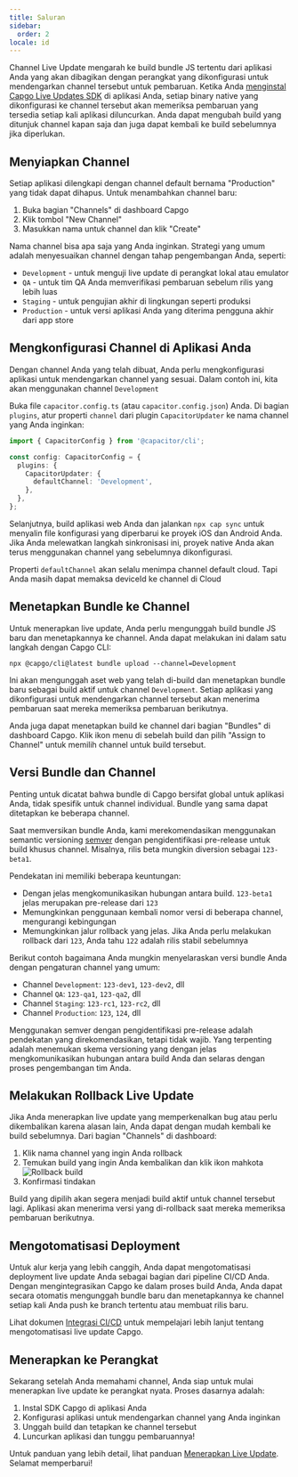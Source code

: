 ```yaml
---
title: Saluran
sidebar:
  order: 2
locale: id
---
```



Channel Live Update mengarah ke build bundle JS tertentu dari aplikasi Anda yang akan dibagikan dengan perangkat yang dikonfigurasi untuk mendengarkan channel tersebut untuk pembaruan. Ketika Anda [menginstal Capgo Live Updates SDK](/docs/getting-started/quickstart/) di aplikasi Anda, setiap binary native yang dikonfigurasi ke channel tersebut akan memeriksa pembaruan yang tersedia setiap kali aplikasi diluncurkan. Anda dapat mengubah build yang ditunjuk channel kapan saja dan juga dapat kembali ke build sebelumnya jika diperlukan.

## Menyiapkan Channel

Setiap aplikasi dilengkapi dengan channel default bernama "Production" yang tidak dapat dihapus. Untuk menambahkan channel baru:

1. Buka bagian "Channels" di dashboard Capgo
2. Klik tombol "New Channel"
3. Masukkan nama untuk channel dan klik "Create"

Nama channel bisa apa saja yang Anda inginkan. Strategi yang umum adalah menyesuaikan channel dengan tahap pengembangan Anda, seperti:

- `Development` - untuk menguji live update di perangkat lokal atau emulator
- `QA` - untuk tim QA Anda memverifikasi pembaruan sebelum rilis yang lebih luas
- `Staging` - untuk pengujian akhir di lingkungan seperti produksi
- `Production` - untuk versi aplikasi Anda yang diterima pengguna akhir dari app store

## Mengkonfigurasi Channel di Aplikasi Anda

Dengan channel Anda yang telah dibuat, Anda perlu mengkonfigurasi aplikasi untuk mendengarkan channel yang sesuai. Dalam contoh ini, kita akan menggunakan channel `Development`

Buka file `capacitor.config.ts` (atau `capacitor.config.json`) Anda. Di bagian `plugins`, atur properti `channel` dari plugin `CapacitorUpdater` ke nama channel yang Anda inginkan:

```ts
import { CapacitorConfig } from '@capacitor/cli';

const config: CapacitorConfig = {
  plugins: {
    CapacitorUpdater: {
      defaultChannel: 'Development',
    },
  },
};
```

Selanjutnya, build aplikasi web Anda dan jalankan `npx cap sync` untuk menyalin file konfigurasi yang diperbarui ke proyek iOS dan Android Anda. Jika Anda melewatkan langkah sinkronisasi ini, proyek native Anda akan terus menggunakan channel yang sebelumnya dikonfigurasi.

<Aside type="caution">

Properti `defaultChannel` akan selalu menimpa channel default cloud. Tapi Anda masih dapat memaksa deviceId ke channel di Cloud

</Aside>

## Menetapkan Bundle ke Channel

Untuk menerapkan live update, Anda perlu mengunggah build bundle JS baru dan menetapkannya ke channel. Anda dapat melakukan ini dalam satu langkah dengan Capgo CLI:

```shell
npx @capgo/cli@latest bundle upload --channel=Development
```

Ini akan mengunggah aset web yang telah di-build dan menetapkan bundle baru sebagai build aktif untuk channel `Development`. Setiap aplikasi yang dikonfigurasi untuk mendengarkan channel tersebut akan menerima pembaruan saat mereka memeriksa pembaruan berikutnya.

Anda juga dapat menetapkan build ke channel dari bagian "Bundles" di dashboard Capgo. Klik ikon menu di sebelah build dan pilih "Assign to Channel" untuk memilih channel untuk build tersebut.

## Versi Bundle dan Channel

Penting untuk dicatat bahwa bundle di Capgo bersifat global untuk aplikasi Anda, tidak spesifik untuk channel individual. Bundle yang sama dapat ditetapkan ke beberapa channel.

Saat memversikan bundle Anda, kami merekomendasikan menggunakan semantic versioning [semver](https://semver.org/) dengan pengidentifikasi pre-release untuk build khusus channel. Misalnya, rilis beta mungkin diversion sebagai `123-beta1`.

Pendekatan ini memiliki beberapa keuntungan:

- Dengan jelas mengkomunikasikan hubungan antara build. `123-beta1` jelas merupakan pre-release dari `123`
- Memungkinkan penggunaan kembali nomor versi di beberapa channel, mengurangi kebingungan
- Memungkinkan jalur rollback yang jelas. Jika Anda perlu melakukan rollback dari `123`, Anda tahu `122` adalah rilis stabil sebelumnya

Berikut contoh bagaimana Anda mungkin menyelaraskan versi bundle Anda dengan pengaturan channel yang umum:

- Channel `Development`: `123-dev1`, `123-dev2`, dll
- Channel `QA`: `123-qa1`, `123-qa2`, dll
- Channel `Staging`: `123-rc1`, `123-rc2`, dll
- Channel `Production`: `123`, `124`, dll

Menggunakan semver dengan pengidentifikasi pre-release adalah pendekatan yang direkomendasikan, tetapi tidak wajib. Yang terpenting adalah menemukan skema versioning yang dengan jelas mengkomunikasikan hubungan antara build Anda dan selaras dengan proses pengembangan tim Anda.

## Melakukan Rollback Live Update

Jika Anda menerapkan live update yang memperkenalkan bug atau perlu dikembalikan karena alasan lain, Anda dapat dengan mudah kembali ke build sebelumnya. Dari bagian "Channels" di dashboard:

<Steps>

1. Klik nama channel yang ingin Anda rollback
2. Temukan build yang ingin Anda kembalikan dan klik ikon mahkota
![Rollback build](/select_bundle.webp)
3. Konfirmasi tindakan

</Steps>

Build yang dipilih akan segera menjadi build aktif untuk channel tersebut lagi. Aplikasi akan menerima versi yang di-rollback saat mereka memeriksa pembaruan berikutnya.

## Mengotomatisasi Deployment

Untuk alur kerja yang lebih canggih, Anda dapat mengotomatisasi deployment live update Anda sebagai bagian dari pipeline CI/CD Anda. Dengan mengintegrasikan Capgo ke dalam proses build Anda, Anda dapat secara otomatis mengunggah bundle baru dan menetapkannya ke channel setiap kali Anda push ke branch tertentu atau membuat rilis baru.

Lihat dokumen [Integrasi CI/CD](/docs/getting-started/cicd-integration/) untuk mempelajari lebih lanjut tentang mengotomatisasi live update Capgo.

## Menerapkan ke Perangkat

Sekarang setelah Anda memahami channel, Anda siap untuk mulai menerapkan live update ke perangkat nyata. Proses dasarnya adalah:

1. Instal SDK Capgo di aplikasi Anda
2. Konfigurasi aplikasi untuk mendengarkan channel yang Anda inginkan
3. Unggah build dan tetapkan ke channel tersebut
4. Luncurkan aplikasi dan tunggu pembaruannya!

Untuk panduan yang lebih detail, lihat panduan [Menerapkan Live Update](/docs/getting-started/deploy/). Selamat memperbarui!
